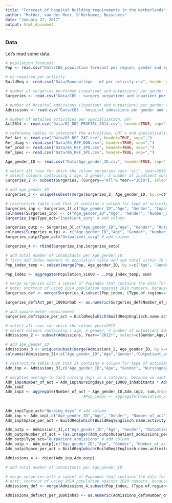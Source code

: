 ```yaml
---
title: "Forecast of hospital building requirements in the Netherlands"
author: "Mather, van der Meer, D'Herbomez, Busschers"
date: "January 27, 2017"
output: html_document
---
```


### Data
Let's read some data.

```r
# population forecast
Pop <- read.csv("Data/CBS_population forecast per region, gender and age - 2014-2040.csv")

# m2 required per activity
BuildReq <- read.csv("Data/Bouwcollege - m2 per activity.csv", header = TRUE, sep=",")

# number of surgeries performed (inpatient and outpatient) per gender and age in 1995-2010
Surgeries <- read.csv("Data/CBS - surgery outpatient and inpatient per gender and age - 1995 - 2010_v2.csv", header=TRUE, sep=",")

# number of hospital admissions (inpatient and outpatient) per gender and age in 1981-2012
Admissions <- read.csv("Data/CBS - hospital admissions per gender and age 1981-2012_v2.csv", header=TRUE, sep=",")

# number of detailed activities per specialisation, DOT
Act2014 <- read.csv("Data/02_DBC_PROFIEL_2014.csv", header=TRUE, sep=",")

# reference tables to interpret the activities, DOT's and specialisations
Ref_Act <- read.csv("Data/03_REF_ZAT.csv", header=TRUE, sep=",")
Ref_diag <- read.csv("Data/04_REF_DGN.csv", header=TRUE, sep=",")
Ref_prod <- read.csv("Data/05_REF_ZPD.csv", header=TRUE, sep=",")
Ref_Spec <- read.csv("Data/06_REF_SPC.csv", header=TRUE, sep=",")

Age_gender_ID <- read.csv("Data/Age_gender_ID.csv", header=TRUE, sep=",")
```


```r
# select all rows for which the column surgeries says 'all', year=2010
# select columns containing 1 age, 2 gender, 3 number of inpatient surgeries and 4 number of outpatient surgeries
Surgeries_2 <- subset(Surgeries, (Surgery=="All"& Year=="2010"), select=c(Gender,Age,Inpatient_surgeries,Outpatient_surgeries),drop=TRUE)

# add age_gender_ID
Surgeries_3 <- unique(subset(merge(Surgeries_2, Age_gender_ID, by.x=c("Age", "Gender"), by.y=c("Surg_Age", "Gender")),select=c("Age_gender_ID","Age","Gender","Inpatient_surgeries","Outpatient_surgeries")))

# restructure table such that it contains a column for type of activity, instead of each column being a different activity
Surgeries_inp <- Surgeries_3[,c("Age_gender_ID","Age", "Gender", "Inpatient_surgeries")]
colnames(Surgeries_inp) <- c("Age_gender_ID","Age", "Gender", "Number_of_act") # rename column
Surgeries_inp$Type_act="Inpatient_surg" # add column

Surgeries_outp <- Surgeries_3[,c("Age_gender_ID","Age", "Gender", "Outpatient_surgeries")]
colnames(Surgeries_outp) <- c("Age_gender_ID","Age", "Gender", "Number_of_act") # rename column
Surgeries_outp$Type_act="Outpatient_surg" # add column

Surgeries_4 <- rbind(Surgeries_inp,Surgeries_outp)

# add total number of inhabitants per Age_gender_ID
# first add Index numbers to population table and sum total within ID category
Pop_index_temp <- subset(merge(Pop, Age_gender_ID, by.x=c("Age", "Gender"), by.y=c("Forecast_age", "Gender")),select=c("Age_gender_ID","Year", "Region", "Type.of.region","Population_x1000"))

Pop_index <- aggregate(Population_x1000 ~ .,Pop_index_temp, sum)

# merge surgeries with a subset of Popindex that contains the data for 2014 and NL
# note: shortcut of using 2014 population against 2010 numbers, because 2010 is not in the table
Surgeries_def <- merge(Surgeries_4,subset(Pop_index, (Type.of.region=="Country"& Year=="2014"), select=c(Age_gender_ID,Population_x1000),drop=TRUE), by="Age_gender_ID")

Surgeries_def$Act_per_1000inhab <- as.numeric(Surgeries_def$Number_of_act) / as.numeric(Surgeries_def$Population_x1000)

# add square meter requirement
Surgeries_def$Space_per_act = BuildReq[which(BuildReq$Englisch.name.activity.cluster == "Surgeries"),"Total.normative.space"]
```


```r
# select all rows for which the column year=2012
# select columns containing 1 age, 2 gender, 3 number of outpatient admissions per 10000 inhabitants,  4 number of nursing days per 10000
Admissions_2 <- subset(Admissions, Year=="2012*", select=c(Gender,Age,Outpatient_admissions_per_10000_inhabitants, Nursingdays_per_10000_inhabitants, Average_poulation),drop=TRUE)

# add age_gender_ID
Admissions_3 <- unique(subset(merge(Admissions_2, Age_gender_ID, by.x=c("Age", "Gender"), by.y=c("Adm_age", "Gender")),select=c("Age_gender_ID","Surg_Age","Gender","Outpatient_admissions_per_10000_inhabitants", "Nursingdays_per_10000_inhabitants", "Average_poulation")))
colnames(Admissions_3)<-c("Age_gender_ID","Age","Gender","Outpatient_admissions_per_10000_inhabitants", "Nursingdays_per_10000_inhabitants", "Average_poulation")

# restructure table such that it contains a column for type of activity, instead of each column being a different activity
Adm_inp <- Admissions_3[,c("Age_gender_ID","Age", "Gender", "Nursingdays_per_10000_inhabitants", "Average_poulation")]

# weighted average to find nursing days in a category, because we want to use bigger categories later
Adm_inp$Number_of_act = Adm_inp$Nursingdays_per_10000_inhabitants * Adm_inp$Average_poulation/10000
Adm_inp2
Adm_inp3 <- aggregate(Number_of_act ~ Age_gender_ID,Adm_inp2, sum,drop=FALSE)                                  
                                  #Pop_index <- aggregate(Population_x1000 ~ .,Pop_index_temp, sum)
                                  
                                  
Adm_inp$Type_act="Nursing_days" # add column
Adm_inp <- Adm_inp[,c("Age_gender_ID","Age", "Gender", "Number_of_act","Type_act")]
Adm_inp$Space_per_act = BuildReq[which(BuildReq$Englisch.name.activity.cluster == "Nursing days"),"Total.normative.space"]

Adm_outp <- Admissions_3[,c("Age_gender_ID","Age", "Gender", "Outpatient_admissions_per_10000_inhabitants", "Average_poulation")]
Adm_outp$Number_of_act = (as.integer(Adm_outp$Outpatient_admissions_per_10000_inhabitants) * Adm_outp$Average_poulation)/10000
Adm_outp$Type_act="Outpatient_admissions" # add column
Adm_outp <- Adm_outp[,c("Age_gender_ID","Age", "Gender", "Number_of_act","Type_act")]
Adm_outp$Space_per_act = BuildReq[which(BuildReq$Englisch.name.activity.cluster == "Day admissions"),"Total.normative.space"]

Admissions_4 <- rbind(Adm_inp,Adm_outp)

# add total number of inhabitants per Age_gender_ID

# merge surgeries with a subset of Popindex that contains the data for 2014 and NL
# note: shortcut of using 2014 population against 2010 numbers, because 2010 is not in the table
Admissions_def <- merge(Admissions_4,subset(Pop_index, (Type.of.region=="Country"& Year=="2014"), select=c(Age_gender_ID,Population_x1000),drop=TRUE), by="Age_gender_ID")

Admissions_def$Act_per_1000inhab <- as.numeric(Admissions_def$Number_of_act) / as.numeric(Admissions_def$Population_x1000)

```
